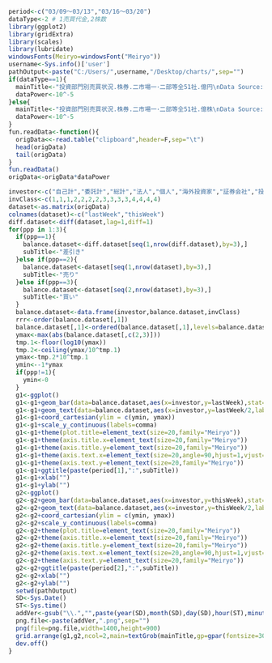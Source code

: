 ```r
period<-c("03/09～03/13","03/16～03/20")
dataType<-2 # 1売買代金,2株数
library(ggplot2)
library(gridExtra)
library(scales)
library(lubridate)
windowsFonts(Meiryo=windowsFont("Meiryo"))
username<-Sys.info()['user']
pathOutput<-paste("C:/Users/",username,"/Desktop/charts/",sep="")
if(dataType==1){
  mainTitle<-"投資部門別売買状況.株券.二市場一･二部等全51社.億円\nData Source:株式会社日本取引所グループ"
  dataPower<-10^-5
}else{
  mainTitle<-"投資部門別売買状況.株券.二市場一･二部等全51社.億株\nData Source:株式会社日本取引所グループ"
  dataPower<-10^-5
}
fun.readData<-function(){
  origData<<-read.table("clipboard",header=F,sep="\t")
  head(origData)
  tail(origData)
}
fun.readData()
origData<-origData*dataPower
```

```r
investor<-c("自己計","委託計","総計","法人","個人","海外投資家","証券会社","投資信託","事業法人","その他法人等","金融機関","生保・損保","都銀・地銀等","信託銀行","その他金融機関")
invClass<-c(1,1,1,2,2,2,2,3,3,3,3,4,4,4,4)
dataset<-as.matrix(origData)
colnames(dataset)<-c("lastWeek","thisWeek")
diff.dataset<-diff(dataset,lag=1,diff=1)
for(ppp in 1:3){
  if(ppp==1){
    balance.dataset<-diff.dataset[seq(1,nrow(diff.dataset),by=3),]
    subTitle<-"差引き"
  }else if(ppp==2){
    balance.dataset<-dataset[seq(1,nrow(dataset),by=3),]
    subTitle<-"売り"
  }else if(ppp==3){
    balance.dataset<-dataset[seq(2,nrow(dataset),by=3),]
    subTitle<-"買い"
  }  
  balance.dataset<-data.frame(investor,balance.dataset,invClass)
  rrr<-order(balance.dataset[,1])
  balance.dataset[,1]<-ordered(balance.dataset[,1],levels=balance.dataset[,1][1:length(balance.dataset[,1])])
  ymax<-max(abs(balance.dataset[,c(2,3)]))
  tmp.1<-floor(log10(ymax))
  tmp.2<-ceiling(ymax/10^tmp.1)
  ymax<-tmp.2*10^tmp.1
  ymin<--1*ymax
  if(ppp!=1){
    ymin<-0
  }  
  g1<-ggplot()
  g1<-g1+geom_bar(data=balance.dataset,aes(x=investor,y=lastWeek),stat="identity",position="identity",fill=invClass,alpha=0.2,color="black")
  g1<-g1+geom_text(data=balance.dataset,aes(x=investor,y=lastWeek/2,label=comma(round(lastWeek,2))),angle=90,vjust=0.5,hjust=0,size=6,family="Meiryo") 
  g1<-g1+coord_cartesian(ylim = c(ymin, ymax))
  g1<-g1+scale_y_continuous(labels=comma)
  g1<-g1+theme(plot.title=element_text(size=20,family="Meiryo"))
  g1<-g1+theme(axis.title.x=element_text(size=20,family="Meiryo")) 
  g1<-g1+theme(axis.title.y=element_text(size=20,family="Meiryo")) 
  g1<-g1+theme(axis.text.x=element_text(size=20,angle=90,hjust=1,vjust=0.5,family="Meiryo")) 
  g1<-g1+theme(axis.text.y=element_text(size=20,family="Meiryo")) 
  g1<-g1+ggtitle(paste(period[1],":",subTitle))
  g1<-g1+xlab("")
  g1<-g1+ylab("") 
  g2<-ggplot()
  g2<-g2+geom_bar(data=balance.dataset,aes(x=investor,y=thisWeek),stat="identity",position="identity",fill=invClass,alpha=0.2,color="black")
  g2<-g2+geom_text(data=balance.dataset,aes(x=investor,y=thisWeek/2,label=comma(round(thisWeek,2))),angle=90,vjust=0.5,hjust=0,size=6,family="Meiryo") 
  g2<-g2+coord_cartesian(ylim = c(ymin, ymax))
  g2<-g2+scale_y_continuous(labels=comma)
  g2<-g2+theme(plot.title=element_text(size=20,family="Meiryo"))
  g2<-g2+theme(axis.title.x=element_text(size=20,family="Meiryo")) 
  g2<-g2+theme(axis.title.y=element_text(size=20,family="Meiryo")) 
  g2<-g2+theme(axis.text.x=element_text(size=20,angle=90,hjust=1,vjust=0.5,family="Meiryo")) 
  g2<-g2+theme(axis.text.y=element_text(size=20,family="Meiryo")) 
  g2<-g2+ggtitle(paste(period[2],":",subTitle))
  g2<-g2+xlab("")
  g2<-g2+ylab("") 
  setwd(pathOutput)
  SD<-Sys.Date()  
  ST<-Sys.time()  
  addVer<-gsub("\\.","",paste(year(SD),month(SD),day(SD),hour(ST),minute(ST),second(ST),sep=""))
  png.file<-paste(addVer,".png",sep="")
  png(file=png.file,width=1400,height=900)
  grid.arrange(g1,g2,ncol=2,main=textGrob(mainTitle,gp=gpar(fontsize=30, fontfamily="Meiryo")))
  dev.off()
}
```
